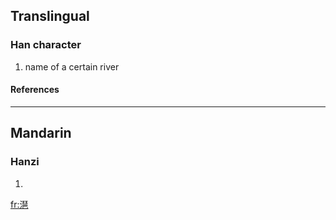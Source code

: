 ==Translingual==
===Han character===
{{Han char|rn=85|rad=水|as=12|sn=15|four=|canj=水一土山 (EMGU)}}
# name of a certain river
====References====
{{Han ref|kx=0649.030|dkj=18234|hdz=31734.090|uh=6F56|ud=28502}}

----
==Mandarin==
===Hanzi===
{{cmn-hanzi|pin=[[pá]] (pa2)|wg=p'a<sup>2</sup>}}
# {{defn|Mandarin}}

[[fr:潖]]